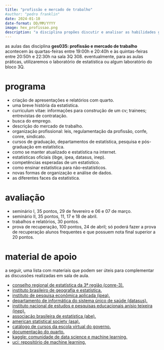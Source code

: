 ```yaml
---
title: "profissão e mercado de trabalho"
#author: "pedro franklin"
date: 2024-01-10
date-format: DD/MM/YYYY
image: hex_profissao.png
description: "a disciplina propões discutir e analisar as habilidades gerais necessárias para o sucesso profissional de um bacharel em estatística."
---
```


as aulas das disciplina **ges035: profissão e mercado de trabalho** acontecem às quartas-feiras entre 19:00h e 20:40h e às quintas-feiras entre 20:50h e 22:30h na sala 3Q 308. eventualmente, para as aulas práticas, utilizaremos o laboratório de estatística ou algum laboratório do bloco 3Q.

# programa

- criação de apresentações e relatórios com quarto.
- uma breve história da estatística.
- curriculum vitae: informações para construção de um cv; trainees; entrevistas de contratação.
- busca do emprego.
- descrição do mercado de trabalho.
- organização profissional: leis, regulamentação da profissão, confe, conre, sindicato.
- cursos de graduação, departamentos de estatística, pesquisa e pós-graduação em estatística.
- como se manter atualizado e estatística na internet.
- estatísticas oficiais (ibge, ipea, datasus, inep).
- competências esperadas de um estatístico.
- como ensinar estatística para não-estatísticos.
- novas formas de organização e análise de dados.
- as diferentes faces da estatística.

# avaliação

- seminário I, 35 pontos, 29 de fevereiro e 06 e 07 de março. 
- seminário II, 35 pontos, 11, 17 e 18 de abril.
- trabalhos e relatórios, 30 pontos.
- prova de recuperação, 100 pontos, 24 de abril; só poderá fazer a prova de recuperação alunos frequentes e que possuem nota final superior a 20 pontos.

# material de apoio

a seguir, uma lista com materiais que podem ser úteis para complementar as discussões realizadas em sala de aula.

- [conselho regional de estatística da 3ª região (conre-3).](https://www.conre3.org.br/portal/)
- [instituto brasileiro de geografia e estatística.](https://www.ibge.gov.br/)
- [instituto de pesquisa econômica aplicada (ipea).](https://www.ipea.gov.br/portal/)
- [departamento de informática do sistema único de saúde (datasus).](https://datasus.saude.gov.br/)
- [instituto nacional de estudos e pesquisas educacionais anísio teixeira (inep).](https://www.gov.br/inep/pt-br)
- [associação brasileira de estatística (abe).](https://www.redeabe.org.br/)
- [american statistical society (asa).](https://www.amstat.org/)
- [catálogo de cursos da escola virtual do governo.](https://www.escolavirtual.gov.br/catalogo)
- [documentação do quarto.](https://quarto.org/docs/guide/)
- [kaggle: comunidade de data science e machine learning.](https://www.kaggle.com/)
- [uci: repositório de machine learning.](https://archive.ics.uci.edu/)